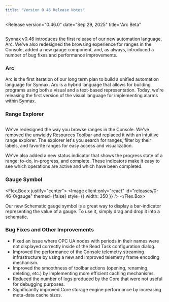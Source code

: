 ```yaml
---
title: "Version 0.46 Release Notes"
---
```



<Release
    version="0.46.0"
    date="Sep 29, 2025"
    title="Arc Beta"
>
<Image client:only="react" id="releases/0-46-0/thumbnail" themed={false} />

Synnax v0.46 introduces the first release of our new automation language, Arc. We've
also redesigned the browsing experience for ranges in the Console, added a new gauge
component, and, as always, introduced a number of bug fixes and performance
improvements.

### Arc

Arc is the first iteration of our long term plan to build a unified automation language
for Synnax. Arc is a hybrid language that allows for building programs using both a
visual and a text-based representation. Today, we're releasing the first version of the
visual language for implementing alarms within Synnax.

### Range Explorer

<Image client:only="react" id="releases/0-46-0/range-explorer" themed={false} />

We've redesigned the way you browse ranges in the Console. We've removed the unwieldy
Resources Toolbar and replaced it with an intuitive range explorer. The explorer let's
you search for ranges, filter by their labels, and favorite ranges for easy access and
visualization.

We've also added a new status indicator that shows the progress state of a range: to-do,
in-progress, and complete. These indicators make it easy to see which operations are
active and which have been completed.

### Gauge Symbol

<Flex.Box x justify="center">
  <Image
    client:only="react"
    id="releases/0-46-0/gauge"
    themed={false}
    style={{ width: 350 }}
  />
</Flex.Box>

Our new Schematic gauge symbol is a great way to display a bar-indicator representing
the value of a gauge. To use it, simply drag and drop it into a schematic.

### Bug Fixes and Other Improvements

- Fixed an issue where OPC UA nodes with periods in their names were not displayed
  correctly inside of the Read Task configuration dialog.
- Improved the performance of the Console telemetry streaming infrastructure by using a
  new and improved telemetry frame encoding mechanism.
- Improved the smoothness of toolbar actions (opening, renaming, deleting, etc.) by
  implementing more efficient caching mechanisms.
- Reduced the number of logs produced by the Core that were not useful for debugging
  purposes.
- Significantly improved Core storage engine performance by increasing meta-data cache
  sizes.

</Release>
